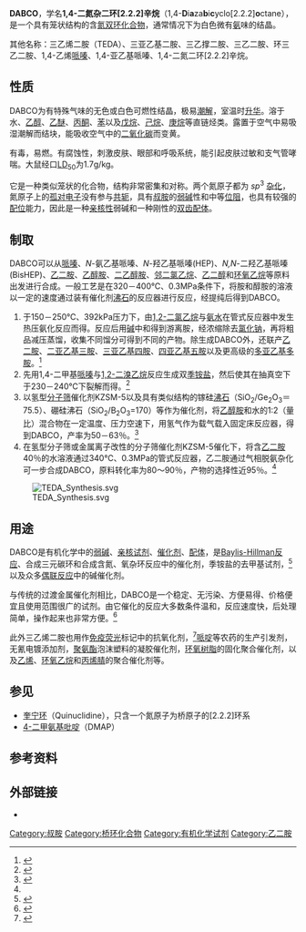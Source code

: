 {{NoteTA
|T = zh-cn:1,4-二氮杂二环[2.2.2]辛烷; zh-tw:1,4-二氮雜二環[2.2.2]辛烷;
}}
{{Chembox
| ImageFileL1 = DABCO.svg
| ImageSizeL1 = 130px
| ImageNameL1 = DABCO的结构
| ImageFileR1 = DABCO-3D-balls.png
| ImageSizeR1 = 130px
| ImageNameR1 = DABCO的球棍模型
| IUPACName = 1,4-diazabicyclo[2.2.2]octane
| OtherNames = 三亚乙基二胺
| Abbreviations = TEDA；DABCO
| Section1 = {{Chembox Identifiers
| IUPHAR_ligand = 2577
| ChemSpiderID_Ref = {{chemspidercite|correct|chemspider}}
| ChemSpiderID = 8882
| InChI = 1S/C6H12N2/c1-2-8-5-3-7(1)4-6-8/h1-6H2
| InChIKey = IMNIMPAHZVJRPE-UHFFFAOYSA-N
| InChI1 = 1/C6H12N2/c1-2-8-5-3-7(1)4-6-8/h1-6H2
| InChIKey1 = IMNIMPAHZVJRPE-UHFFFAOYAP
| SMILES1 = N12CCN(CC1)CC2
| CASNo_Ref = {{cascite|correct|CAS}}
| CASNo = 280-57-9
| PubChem = 9237
| StdInChI_Ref = {{stdinchicite|correct|chemspider}}
| StdInChI = 1S/C6H12N2/c1-2-8-5-3-7(1)4-6-8/h1-6H2
| StdInChIKey_Ref = {{stdinchicite|correct|chemspider}}
| StdInChIKey = IMNIMPAHZVJRPE-UHFFFAOYSA-N
| SMILES = C1CN2CCN1CC2
  }}
| Section2 = {{Chembox Properties
|   Formula = C<sub>6</sub>H<sub>12</sub>N<sub>2</sub>
|   MolarMass = 112.17 
|   Appearance = 白色[[潮解|潮解]]性结晶
|   Density = 1.14 g/cm<sup>3</sup>
|   MeltingPt = 158 - 160 °C 并发生分解
|   BoilingPt = 174 °C
|   Solubility = 45 g/100 g (25°C)
|   pKa = p''K''<sub>aH</sub> 数据：
* 8.8 (水)
* 8.9 ([[二甲基亞碸|DMSO]])
*18.3 ([[乙腈|乙腈]])
|   VaporPressure = 2.9 mm Hg (50°C)
  }}
| Section3 = {{Chembox Hazards
|   MainHazards = 
|   EUHazardSymbol = {{Chembox EUHazardSymbol|F+|Xn|N}}
|   ExternalMSDS = [https://web.archive.org/web/20080905125319/http://www.nsfstc.unc.edu/safety/DeSimone/LiquidTeflon/Dabco.pdf MSDS]
|   FlashPt = 62 °C（闭杯）
|   Autoignition = 
|   RPhrases = {{R11}}, {{R22}}, {{R36/37/38}}, {{R52/53}}
|   SPhrases = {{S26}}, {{S27}}, {{S36}}, {{S37}}, {{S39}}, {{S60}}
  }}
}}
'''DABCO'''，学名'''1,4-二氮杂二环[2.2.2]辛烷'''（1,4-'''D'''i'''a'''za'''b'''i'''c'''yclo[2.2.2]'''o'''ctane），是一个具有笼状结构的含[[氮|氮]][[桥环化合物|双环化合物]]，通常情况下为白色微有[[氨|氨]]味的结晶。

其他名称：三乙烯二胺（TEDA）、三亚乙基二胺、三乙撑二胺、三乙二胺、环三乙二胺、1,4-乙烯[[哌嗪|哌嗪]]、1,4-亚乙基哌嗪、1,4-二氮二环[2.2.2]辛烷。

== 性质 ==
DABCO为有特殊气味的无色或白色可燃性结晶，极易[[潮解|潮解]]，室温时[[升华|升华]]。溶于水、[[乙醇|乙醇]]、[[乙醚|乙醚]]、[[丙酮|丙酮]]、[[苯|苯]]以及[[戊烷|戊烷]]、[[己烷|己烷]]、[[庚烷|庚烷]]等直链烃类。露置于空气中易吸湿潮解而结块，能吸收空气中的[[二氧化碳|二氧化碳]]而变黄。

有毒，易燃。有腐蚀性，刺激皮肤、眼部和呼吸系统，能引起皮肤过敏和支气管哮喘。大鼠经口[[LD50|LD<sub>50</sub>]]为1.7g/kg。

它是一种类似笼状的化合物，结构非常密集和对称。两个氮原子都为 ''sp''<sup>3</sup> [[杂化|杂化]]，氮原子上的[[孤对电子|孤对电子]]没有参与[[共轭效应|共轭]]，具有[[胺|叔胺]]的[[弱碱|弱碱]]性和中等[[位阻|位阻]]，也具有较强的[[配位|配位]]能力，因此是一种[[亲核性|亲核性]]弱碱和一种刚性的[[齿合度|双齿]][[配体|配体]]。

== 制取 ==
DABCO可以从[[哌嗪|哌嗪]]、''N''-氨乙基哌嗪、''N''-羟乙基哌嗪(HEP)、''N,N''-二羟乙基哌嗪(BisHEP)、[[乙二胺|乙二胺]]、[[乙醇胺|乙醇胺]]、[[二乙醇胺|二乙醇胺]]、[[1,2-二氯乙烷|邻二氯乙烷]]、[[乙二醇|乙二醇]]和[[环氧乙烷|环氧乙烷]]等原料出发进行合成。一般工艺是在320－400℃、0.3MPa条件下，将胺和醇胺的溶液以一定的速度通过装有催化剂[[沸石|沸石]]的反应器进行反应，经提纯后得到DABCO。
# 于150－250℃、392kPa压力下，由[[1,2-二氯乙烷|1,2-二氯乙烷]]与[[氨水|氨水]]在管式反应器中发生热压氨化反应而得。反应后用[[碱|碱]]中和得到游离胺，经浓缩除去[[氯化钠|氯化钠]]，再将粗品减压蒸馏，收集不同馏分可得到不同的产物。除生成DABCO外，还联产[[乙二胺|乙二胺]]、[[二亚乙基三胺|二亚乙基三胺]]、[[三亚乙基四胺|三亚乙基四胺]]、[[四亚乙基五胺|四亚乙基五胺]]以及更高级的[[多亚乙基多胺|多亚乙基多胺]]。<ref>{{cite web|url=http://www.chemyq.com/xz/xz1/7651kptjk.htm|title=1,4-二氮杂二环[2.2.2]辛烷；三乙烯二胺；三乙撑二胺；三亚乙基二胺；二乙烯二胺；1,4-乙烯哌嗪；二环[2.2.2]-1,4-二氮杂辛烷|publisher=化工引擎|accessdate=2009-07-05|archive-date=2009-05-31|archive-url=https://web.archive.org/web/20090531224439/http://www.chemyq.com/xz/xz1/7651kptjk.htm|dead-url=no}}</ref>
# 先用1,4-二甲基[[哌嗪|哌嗪]]与[[1,2-二溴乙烷|1,2-二溴乙烷]]反应生成双[[季铵盐|季铵盐]]，然后使其在抽真空下于230－240℃下裂解而得。<ref>{{cite web|url=http://www.chemyq.com/xz/xz5/45152ylbbn.htm|title=1,4-二氮杂二环[2.2.2]辛烷|publisher=化工引擎|accessdate=2009-07-05|archive-date=2016-03-04|archive-url=https://web.archive.org/web/20160304140436/http://www.chemyq.com/xz/xz5/45152ylbbn.htm|dead-url=no}}</ref>
# 以氢型[[分子筛|分子筛]]催化剂KZSM-5以及具有类似结构的镓硅[[沸石|沸石]]（SiO<sub>2</sub>/Ge<sub>2</sub>O<sub>3</sub>＝75.5）、硼硅沸石（SiO<sub>2</sub>/B<sub>2</sub>O<sub>3</sub>=170）等作为催化剂，将[[乙醇胺|乙醇胺]]和水的1:2（量比）混合物在一定温度、压力空速下，用氢气作为载气载入固定床反应器，得到DABCO，产率为50－63％。<ref name="weldon77">{{cite web|url=http://www.weldon77.com/html/20/t-6020.html|publisher=胶粘在线|title=三亚乙基二胺 - 固化及促进剂|date=2007-10-10|accessdate=2009-07-05}}{{dead link|date=十一月 2017 |bot=InternetArchiveBot }}</ref>
# 在氢型分子筛或金属离子改性的分子筛催化剂KZSM-5催化下，将含[[乙二胺|乙二胺]]40％的水溶液通过340℃、0.3MPa的管式反应器，乙二胺通过气相脱氨杂化可一步合成DABCO，原料转化率为80～90％，产物的选择性近95％。<ref name="weldon77" />

[[File:TEDA_Synthesis.svg|center]]

== 用途 ==
DABCO是有机化学中的[[弱碱|弱碱]]、[[亲核试剂|亲核试剂]]、[[催化剂|催化剂]]、[[配体|配体]]，是[[Baylis-Hillman反应|Baylis-Hillman反应]]、合成三元碳环和合成含氮、氧杂环反应中的催化剂，季铵盐的去甲基试剂，<ref>{{cite journal en| author = Ho, T.L | journal = [[Synthesis_(journal)|Synthesis]] | year = 1972 | pages = 702 | doi = 10.1055/s-1972-21977 | title = Dealkylation of Quaternary Ammonium Salts with 1,4-Diazabicyclo[2.2.2]octane | url = https://archive.org/details/sim_synthesis_1972-12_12/page/702 | volume = 1972}}</ref>以及众多[[偶联反应|偶联反应]]中的碱催化剂。

与传统的过渡金属催化剂相比，DABCO是一个稳定、无污染、方便易得、价格便宜且使用范围很广的试剂。由它催化的反应大多数条件温和，反应速度快，后处理简单，操作起来也非常方便。<ref>{{cite journal|url=http://www.hxtb.org/col/2007/71005.pdf|title=1,4-二氮杂二环[2.2.2]辛烷(DABCO)催化的有机化学反应|author=杨华，田瑞，李也|journal=《化学通报》|year=2007|access-date=2009-07-05|archive-url=https://web.archive.org/web/20160304180350/http://hxtb.org/col/2007/71005.pdf|archive-date=2016-03-04|dead-url=yes}}</ref>

此外三乙烯二胺也用作[[免疫荧光|免疫荧光]]标记中的抗氧化剂，<ref>{{cite journal en |author=Valnes K, Brandtzaeg P |title=Retardation of immunofluorescence fading during microscopy |journal=J. Histochem. Cytochem. |volume=33 |issue=8 |pages=755–61 |pmid=3926864 |doi= |url=http://www.jhc.org/cgi/pmidlookup?view=long&pmid=3926864 |date=August 1985 }}{{dead link|date=十一月 2017 |bot=InternetArchiveBot }}</ref>[[哌啶|哌啶]]等农药的生产引发剂，无氰电镀添加剂，[[聚氨酯|聚氨酯]]泡沫塑料的凝胶催化剂，[[环氧树脂|环氧树脂]]的固化聚合催化剂，以及[[乙烯|乙烯]]、[[环氧乙烷|环氧乙烷]]和[[丙烯腈|丙烯腈]]的聚合催化剂等。

== 参见 ==
*[[奎宁环|奎宁环]]（Quinuclidine），只含一个氮原子为桥原子的[2.2.2]环系
*[[4-二甲氨基吡啶|4-二甲氨基吡啶]]（DMAP）

== 参考资料 ==
{{Reflist}}

== 外部链接 ==
*{{cite journal|url=http://www.hxtb.org/col/2007/71005.pdf|title=1,4-二氮杂二环[2.2.2]辛烷(DABCO)催化的有机化学反应|author=杨华，田瑞，李也|journal=《化学通报》|year=2007|access-date=2009-07-05|archive-url=https://web.archive.org/web/20160304180350/http://hxtb.org/col/2007/71005.pdf|archive-date=2016-03-04|dead-url=yes}}

[[Category:叔胺|Category:叔胺]]
[[Category:桥环化合物|Category:桥环化合物]]
[[Category:有机化学试剂|Category:有机化学试剂]]
[[Category:乙二胺|Category:乙二胺]]